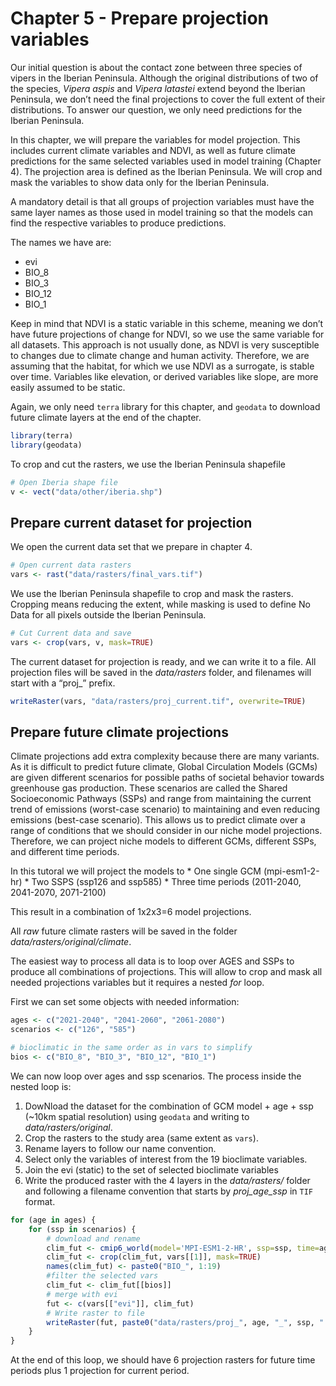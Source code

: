 # Chapter 5 - Prepare projection variables

Our initial question is about the contact zone between three species of vipers in the Iberian Peninsula. Although the original distributions of two of the species, *Vipera aspis* and *Vipera latastei* extend beyond the Iberian Peninsula, we don't need the final projections to cover the full extent of their distributions. To answer our question, we only need predictions for the Iberian Peninsula.

In this chapter, we will prepare the variables for model projection. This includes current climate variables and NDVI, as well as future climate predictions for the same selected variables used in model training (Chapter 4). The projection area is defined as the Iberian Peninsula. We will crop and mask the variables to show data only for the Iberian Peninsula.

A mandatory detail is that all groups of projection variables must have the same layer names as those used in model training so that the models can find the respective variables to produce predictions.

The names we have are:

* evi
* BIO_8
* BIO_3 
* BIO_12
* BIO_1

Keep in mind that NDVI is a static variable in this scheme, meaning we don't have future projections of change for NDVI, so we use the same variable for all datasets. This approach is not usually done, as NDVI is very susceptible to changes due to climate change and human activity. Therefore, we are assuming that the habitat, for which we use NDVI as a surrogate, is stable over time. Variables like elevation, or derived variables like slope, are more easily assumed to be static.

Again, we only need `terra` library for this chapter, and `geodata` to download future climate layers at the end of the chapter.
```r
library(terra)
library(geodata)
```

To crop and cut the rasters, we use the Iberian Peninsula shapefile

```r
# Open Iberia shape file 
v <- vect("data/other/iberia.shp")
```

## Prepare current dataset for projection 

We open the current data set that we prepare in chapter 4. 

```r
# Open current data rasters
vars <- rast("data/rasters/final_vars.tif")
```

We use the Iberian Peninsula shapefile to crop and mask the rasters. Cropping means reducing the extent, while masking is used to define No Data for all pixels outside the Iberian Peninsula.

```r
# Cut Current data and save
vars <- crop(vars, v, mask=TRUE)
```

The current dataset for projection is ready, and we can write it to a file. All projection files will be saved in the *data/rasters* folder, and filenames will start with a "proj_" prefix.

```r
writeRaster(vars, "data/rasters/proj_current.tif", overwrite=TRUE)
```

## Prepare future climate projections

Climate projections add extra complexity because there are many variants. As it is difficult to predict future climate, Global Circulation Models (GCMs) are given different scenarios for possible paths of societal behavior towards greenhouse gas production. These scenarios are called the Shared Socioeconomic Pathways (SSPs) and range from maintaining the current trend of emissions (worst-case scenario) to maintaining and even reducing emissions (best-case scenario). This allows us to predict climate over a range of conditions that we should consider in our niche model projections. Therefore, we can project niche models to different GCMs, different SSPs, and different time periods.

In this tutoral we will project the models to
* One single GCM (mpi-esm1-2-hr)
* Two SSPS (ssp126 and ssp585)
* Three time periods (2011-2040, 2041-2070, 2071-2100)

This result in a combination of 1x2x3=6 model projections.

All *raw* future climate rasters will be saved in the folder *data/rasters/original/climate*. 

The easiest way to process all data  is to loop over AGES and SSPs to produce all combinations of projections. This will allow to crop and mask all needed projections variables but it requires a nested *for* loop. 

First we can set some objects with needed information:

```r
ages <- c("2021-2040", "2041-2060", "2061-2080")
scenarios <- c("126", "585")

# bioclimatic in the same order as in vars to simplify
bios <- c("BIO_8", "BIO_3", "BIO_12", "BIO_1")
```

We can now loop over ages and ssp scenarios.
The process inside the nested loop is:

1. DowNload the dataset for the combination of GCM model + age + ssp (~10km spatial resolution) using `geodata` and writing to *data/rasters/original*.
2. Crop the rasters to the study area (same extent as `vars`).
3. Rename layers to follow our name convention.
4. Select only the variables of interest from the 19 bioclimate variables.
5. Join the evi (static) to the set of selected bioclimate variables
6. Write the produced raster with the 4 layers in the *data/rasters/* folder and following a filename convention that starts by *proj_age_ssp* in `TIF` format.

```r
for (age in ages) {
    for (ssp in scenarios) {
        # download and rename
        clim_fut <- cmip6_world(model='MPI-ESM1-2-HR', ssp=ssp, time=age, var='bioc', res=5, path='data/rasters/original')
        clim_fut <- crop(clim_fut, vars[[1]], mask=TRUE)
        names(clim_fut) <- paste0("BIO_", 1:19)
        #filter the selected vars
        clim_fut <- clim_fut[[bios]]
        # merge with evi
        fut <- c(vars[["evi"]], clim_fut)
        # Write raster to file        
        writeRaster(fut, paste0("data/rasters/proj_", age, "_", ssp, ".tif"), overwrite=TRUE)
    }
}

```

At the end  of this loop, we should have 6 projection rasters for future time periods plus 1 projection for current period.

